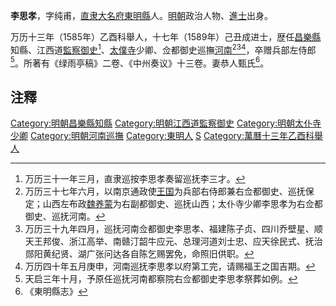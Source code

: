 '''李思孝'''，字纯甫，[[直隶|直隶]][[大名府|大名府]][[東明縣|東明縣]]人。[[明朝|明朝]]政治人物、[[進士|進士]]出身。
 
万历十三年（1585年）乙酉科舉人，十七年（1589年）己丑成进士，歴任[[昌樂縣|昌樂縣]]知縣、江西道[[監察御史|監察御史]]<ref>万历三十一年三月，直隶巡按李思孝奏留巡抚李三才。</ref>、[[太僕寺|太僕寺]]少卿、佥都御史巡撫[[河南|河南]]<ref>万历三十七年六月，以南京通政使[[王国|王国]]为兵部右侍郎兼右佥都御史、巡抚保定；山西左布政[[魏养蒙|魏养蒙]]为右副都御史、巡抚山西；太仆寺少卿李思孝为右佥都御史、巡抚河南。</ref><ref>万历三十九年四月，巡抚河南佥都御史李思孝、福建陈子贞、四川乔壁星、顺天王邦俊、浙江高举、南赣汀韶牛应元、总理河道刘士忠、应天徐民式、抚治郧阳黄纪贤、湖广张问达各自陈乞赐罢免，命照旧供职。</ref><ref>万历四十年五月庚申，河南巡抚李思孝以府第工完，请赐福王之国吉期。</ref>，卒赠兵部左侍郎<ref>天启三年十月，予原任巡抚河南都察院右佥都御史李思孝祭葬如例。</ref>。所著有《绿雨亭稿》二卷、《中州奏议》十三卷。妻恭人甄氏<ref>《東明縣志》</ref>。
 
== 注釋 ==
{{reflist}}
 
{{明朝人物小作品}}
 
{{萬曆十七年己丑科殿試金榜}}
{{DEFAULTSORT:Li李}}
[[Category:明朝昌樂縣知縣|Category:明朝昌樂縣知縣]]
[[Category:明朝江西道監察御史|Category:明朝江西道監察御史]]
[[Category:明朝太仆寺少卿|Category:明朝太仆寺少卿]]
[[Category:明朝河南巡撫|Category:明朝河南巡撫]]
[[Category:東明人|Category:東明人]]
[[Category:李姓|S]]
[[Category:萬曆十三年乙酉科舉人|Category:萬曆十三年乙酉科舉人]]